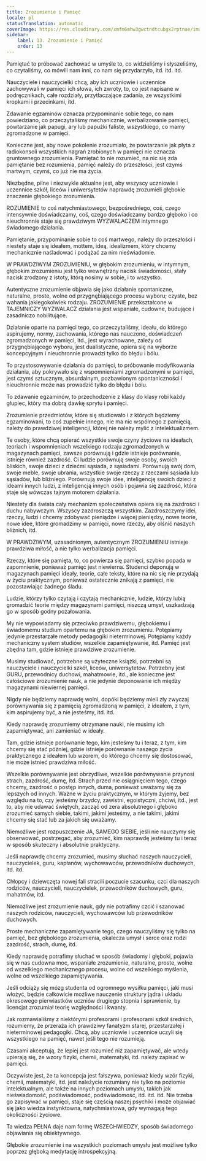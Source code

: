 ```yaml
---
title: Zrozumienie i Pamięć
locale: pl
statusTranslation: automatic
coverImage: https://res.cloudinary.com/xmfm6mhw3gwctndtcubgx2rptnae/image/upload/v1740337243/small_cover_educacion_fundamental_a051170f1c.webp
sidebar:
    label: 13. Zrozumienie i Pamięć
    order: 13
---
```

Pamiętać to próbować zachować w umyśle to, co widzieliśmy i słyszeliśmy, co czytaliśmy, co mówili nam inni, co nam się przydarzyło, itd. itd. itd.

Nauczyciele i nauczycielki chcą, aby ich uczniowie i uczennice zachowywali w pamięci ich słowa, ich zwroty, to, co jest napisane w podręcznikach, całe rozdziały, przytłaczające zadania, ze wszystkimi kropkami i przecinkami, itd.

Zdawanie egzaminów oznacza przypominanie sobie tego, co nam powiedziano, co przeczytaliśmy mechanicznie, werbalizowanie pamięci, powtarzanie jak papugi, ary lub papużki faliste, wszystkiego, co mamy zgromadzone w pamięci.

Konieczne jest, aby nowe pokolenie zrozumiało, że powtarzanie jak płyta z radiokonsoli wszystkich nagrań zrobionych w pamięci nie oznacza gruntownego zrozumienia. Pamiętać to nie rozumieć, na nic się zda pamiętanie bez rozumienia, pamięć należy do przeszłości, jest czymś martwym, czymś, co już nie ma życia.

Niezbędne, pilne i niezwykle aktualne jest, aby wszyscy uczniowie i uczennice szkół, liceów i uniwersytetów naprawdę zrozumieli głębokie znaczenie głębokiego zrozumienia.

ROZUMIENIE to coś natychmiastowego, bezpośredniego, coś, czego intensywnie doświadczamy, coś, czego doświadczamy bardzo głęboko i co nieuchronnie staje się prawdziwym WYZWALACZEM intymnego świadomego działania.

Pamiętanie, przypominanie sobie to coś martwego, należy do przeszłości i niestety staje się ideałem, mottem, ideą, idealizmem, który chcemy mechanicznie naśladować i podążać za nim nieświadomie.

W PRAWDZIWYM ZROZUMIENIU, w głębokim zrozumieniu, w intymnym, głębokim zrozumieniu jest tylko wewnętrzny nacisk świadomości, stały nacisk zrodzony z istoty, którą nosimy w sobie, i to wszystko.

Autentyczne zrozumienie objawia się jako działanie spontaniczne, naturalne, proste, wolne od przygnębiającego procesu wyboru; czyste, bez wahania jakiegokolwiek rodzaju. ZROZUMIENIE przekształcone w TAJEMNICZY WYZWALACZ działania jest wspaniałe, cudowne, budujące i zasadniczo nobilitujące.

Działanie oparte na pamięci tego, co przeczytaliśmy, ideału, do którego aspirujemy, normy, zachowania, którego nas nauczono, doświadczeń zgromadzonych w pamięci, itd., jest wyrachowane, zależy od przygnębiającego wyboru, jest dualistyczne, opiera się na wyborze koncepcyjnym i nieuchronnie prowadzi tylko do błędu i bólu.

To przystosowywanie działania do pamięci, to próbowanie modyfikowania działania, aby pokrywało się z wspomnieniami zgromadzonymi w pamięci, jest czymś sztucznym, absurdalnym, pozbawionym spontaniczności i nieuchronnie może nas prowadzić tylko do błędu i bólu.

To zdawanie egzaminów, to przechodzenie z klasy do klasy robi każdy głupiec, który ma dobrą dawkę sprytu i pamięci.

Zrozumienie przedmiotów, które się studiowało i z których będziemy egzaminowani, to coś zupełnie innego, nie ma nic wspólnego z pamięcią, należy do prawdziwej inteligencji, której nie należy mylić z intelektualizmem.

Te osoby, które chcą opierać wszystkie swoje czyny życiowe na ideałach, teoriach i wspomnieniach wszelkiego rodzaju zgromadzonych w magazynach pamięci, zawsze porównują i gdzie istnieje porównanie, istnieje również zazdrość. Ci ludzie porównują swoje osoby, swoich bliskich, swoje dzieci z dziećmi sąsiada, z sąsiadami. Porównują swój dom, swoje meble, swoje ubrania, wszystkie swoje rzeczy z rzeczami sąsiada lub sąsiadów, lub bliźniego. Porównują swoje idee, inteligencję swoich dzieci z ideami innych ludzi, z inteligencją innych osób i pojawia się zazdrość, która staje się wówczas tajnym motorem działania.

Niestety dla świata cały mechanizm społeczeństwa opiera się na zazdrości i duchu nabywczym. Wszyscy zazdroszczą wszystkim. Zazdroszczymy idei, rzeczy, ludzi i chcemy zdobywać pieniądze i więcej pieniędzy, nowe teorie, nowe idee, które gromadzimy w pamięci, nowe rzeczy, aby olśnić naszych bliźnich, itd.

W PRAWDZIWYM, uzasadnionym, autentycznym ZROZUMIENIU istnieje prawdziwa miłość, a nie tylko werbalizacja pamięci.

Rzeczy, które się pamięta, to, co powierza się pamięci, szybko popada w zapomnienie, ponieważ pamięć jest niewierna. Studenci deponują w magazynach pamięci ideały, teorie, całe teksty, które na nic się nie przydają w życiu praktycznym, ponieważ ostatecznie znikają z pamięci, nie pozostawiając żadnego śladu.

Ludzie, którzy tylko czytają i czytają mechanicznie, ludzie, którzy lubią gromadzić teorie między magazynami pamięci, niszczą umysł, uszkadzają go w sposób godny pożałowania.

My nie wypowiadamy się przeciwko prawdziwemu, głębokiemu i świadomemu studium opartemu na głębokim zrozumieniu. Potępiamy jedynie przestarzałe metody pedagogiki nieterminowej. Potępiamy każdy mechaniczny system studiów, wszelkie zapamiętywanie, itd. Pamięć jest zbędna tam, gdzie istnieje prawdziwe zrozumienie.

Musimy studiować, potrzebne są użyteczne książki, potrzebni są nauczyciele i nauczycielki szkół, liceów, uniwersytetów. Potrzebny jest GURU, przewodnicy duchowi, mahatmowie, itd., ale konieczne jest całościowe zrozumienie nauk, a nie jedynie deponowanie ich między magazynami niewiernej pamięci.

Nigdy nie będziemy naprawdę wolni, dopóki będziemy mieli zły zwyczaj porównywania się z pamięcią zgromadzoną w pamięci, z ideałem, z tym, kim aspirujemy być, a nie jesteśmy, itd. itd.

Kiedy naprawdę zrozumiemy otrzymane nauki, nie musimy ich zapamiętywać, ani zamieniać w ideały.

Tam, gdzie istnieje porównanie tego, kim jesteśmy tu i teraz, z tym, kim chcemy się stać później, gdzie istnieje porównanie naszego życia praktycznego z ideałem lub wzorem, do którego chcemy się dostosować, nie może istnieć prawdziwa miłość.

Wszelkie porównywanie jest obrzydliwe, wszelkie porównywanie przynosi strach, zazdrość, dumę, itd. Strach przed nie osiągnięciem tego, czego chcemy, zazdrość o postęp innych, duma, ponieważ uważamy się za lepszych od innych. Ważne w życiu praktycznym, w którym żyjemy, bez względu na to, czy jesteśmy brzydcy, zawistni, egoistyczni, chciwi, itd., jest to, aby nie udawać świętych, zacząć od zera absolutnego i głęboko zrozumieć samych siebie, takimi, jakimi jesteśmy, a nie takimi, jakimi chcemy się stać lub za jakich się uważamy.

Niemożliwe jest rozpuszczenie JA, SAMEGO SIEBIE, jeśli nie nauczymy się obserwować, postrzegać, aby zrozumieć, kim naprawdę jesteśmy tu i teraz w sposób skuteczny i absolutnie praktyczny.

Jeśli naprawdę chcemy zrozumieć, musimy słuchać naszych nauczycieli, nauczycielek, guru, kapłanów, wychowawców, przewodników duchowych, itd. itd.

Chłopcy i dziewczęta nowej fali stracili poczucie szacunku, czci dla naszych rodziców, nauczycieli, nauczycielek, przewodników duchowych, guru, mahatmów, itd.

Niemożliwe jest zrozumienie nauk, gdy nie potrafimy czcić i szanować naszych rodziców, nauczycieli, wychowawców lub przewodników duchowych.

Proste mechaniczne zapamiętywanie tego, czego nauczyliśmy się tylko na pamięć, bez głębokiego zrozumienia, okalecza umysł i serce oraz rodzi zazdrość, strach, dumę, itd.

Kiedy naprawdę potrafimy słuchać w sposób świadomy i głęboki, pojawia się w nas cudowna moc, wspaniałe zrozumienie, naturalne, proste, wolne od wszelkiego mechanicznego procesu, wolne od wszelkiego myślenia, wolne od wszelkiego zapamiętywania.

Jeśli odciąży się mózg studenta od ogromnego wysiłku pamięci, jaki musi włożyć, będzie całkowicie możliwe nauczenie struktury jądra i układu okresowego pierwiastków uczniów drugiego stopnia i sprawienie, by licencjat zrozumiał teorię względności i kwanty.

Jak rozmawialiśmy z niektórymi profesorami i profesorami szkół średnich, rozumiemy, że przeraża ich prawdziwy fanatyzm starej, przestarzałej i nieterminowej pedagogiki. Chcą, aby uczniowie i uczennice uczyli się wszystkiego na pamięć, nawet jeśli tego nie rozumieją.

Czasami akceptują, że lepiej jest rozumieć niż zapamiętywać, ale wtedy upierają się, że wzory fizyki, chemii, matematyki, itd. należy zapisać w pamięci.

Oczywiste jest, że ta koncepcja jest fałszywa, ponieważ kiedy wzór fizyki, chemii, matematyki, itd. jest należycie rozumiany nie tylko na poziomie intelektualnym, ale także na innych poziomach umysłu, takich jak nieświadomość, podświadomość, podświadomość, itd. itd. itd. Nie trzeba go zapisywać w pamięci, staje się częścią naszej psychiki i może objawiać się jako wiedza instynktowna, natychmiastowa, gdy wymagają tego okoliczności życiowe.

Ta wiedza PEŁNA daje nam formę WSZECHWIEDZY, sposób świadomego objawiania się obiektywnego.

Głębokie zrozumienie i na wszystkich poziomach umysłu jest możliwe tylko poprzez głęboką medytację introspekcyjną.

